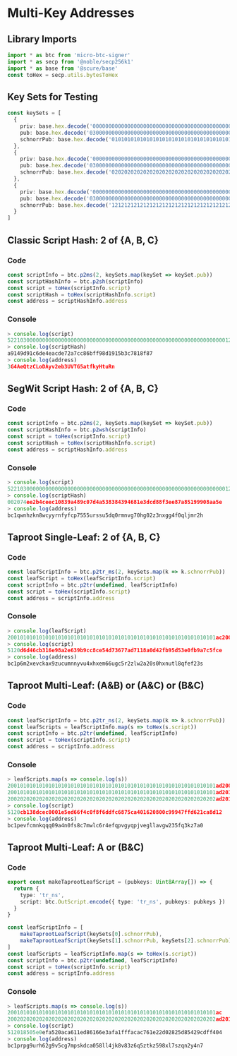 # Multi-Key Addresses

## Library Imports

```typescript
import * as btc from 'micro-btc-signer'
import * as secp from '@noble/secp256k1'
import * as base from '@scure/base' 
const toHex = secp.utils.bytesToHex
```

## Key Sets for Testing

```typescript
const keySets = [
  {
    priv: base.hex.decode('0000000000000000000000000000000000000000000000000000000000000001'),
    pub: base.hex.decode('030000000000000000000000000000000000000000000000000000000000000001'),
    schnorrPub: base.hex.decode('0101010101010101010101010101010101010101010101010101010101010101')
  },
  {
    priv: base.hex.decode('0000000000000000000000000000000000000000000000000000000000000002'),
    pub: base.hex.decode('030000000000000000000000000000000000000000000000000000000000000002'),
    schnorrPub: base.hex.decode('0202020202020202020202020202020202020202020202020202020202020202')
  },
  {
    priv: base.hex.decode('0000000000000000000000000000000000000000000000000000000000000003'),
    pub: base.hex.decode('030000000000000000000000000000000000000000000000000000000000000003'),
    schnorrPub: base.hex.decode('1212121212121212121212121212121212121212121212121212121212121212')
  }
]
```

## Classic Script Hash: 2 of \{A, B, C\}

### Code

```typescript
const scriptInfo = btc.p2ms(2, keySets.map(keySet => keySet.pub))
const scriptHashInfo = btc.p2sh(scriptInfo)
const script = toHex(scriptInfo.script)
const scriptHash = toHex(scriptHashInfo.script)
const address = scriptHashInfo.address
```

### Console

```typescript
> console.log(script)
5221030000000000000000000000000000000000000000000000000000000000000001210300000000000000000000000000000000000000000000000000000000000000022103000000000000000000000000000000000000000000000000000000000000000353ae
> console.log(scriptHash)
a9149d91c6de4eacde72a7cc86bff98d1915b3c7818f87
> console.log(address)
3G4AeQtzCLoDAyv2eb3UVTG5atfkyHtuRn
```

## SegWit Script Hash: 2 of \{A, B, C\}

### Code

```typescript
const scriptInfo = btc.p2ms(2, keySets.map(keySet => keySet.pub))
const scriptHashInfo = btc.p2wsh(scriptInfo)
const script = toHex(scriptInfo.script)
const scriptHash = toHex(scriptHashInfo.script)
const address = scriptHashInfo.address
```

### Console

```typescript
> console.log(script)
5221030000000000000000000000000000000000000000000000000000000000000001210300000000000000000000000000000000000000000000000000000000000000022103000000000000000000000000000000000000000000000000000000000000000353ae
> console.log(scriptHash)
002074ee2b4ceec10839a489c07d4a538384394681e3dcd88f3ee87a85199908aa5e
> console.log(address)
bc1qwnhzkn8wcyyrnfyfcp7555urssu5dq0rmnvg70hg02z3nxgg4f0qljmr2h
```

## Taproot Single-Leaf: 2 of \{A, B, C\}

### Code

```typescript
const leafScriptInfo = btc.p2tr_ms(2, keySets.map(k => k.schnorrPub))
const leafScript = toHex(leafScriptInfo.script)
const scriptInfo = btc.p2tr(undefined, leafScriptInfo)
const script = toHex(scriptInfo.script)
const address = scriptInfo.address
```

### Console

```typescript
> console.log(leafScript)
200101010101010101010101010101010101010101010101010101010101010101ac200202020202020202020202020202020202020202020202020202020202020202ba201212121212121212121212121212121212121212121212121212121212121212ba529c
> console.log(script)
5120d6d46cb316e98a2e639b9cc8ce54d73677ad7118a0d42fb95d53e0fb9a7c5fce
> console.log(address)
bc1p6m2xevckax9zucumnnyvu4xhxem66ugc5r2zlw2a20s0hxnutl8qfef23s
```

## Taproot Multi-Leaf: (A&B) or (A&C) or (B&C)

### Code

```typescript
const leafScriptInfo = btc.p2tr_ns(2, keySets.map(k => k.schnorrPub))
const leafScripts = leafScriptInfo.map(s => toHex(s.script))
const scriptInfo = btc.p2tr(undefined, leafScriptInfo)
const script = toHex(scriptInfo.script)
const address = scriptInfo.address
```

### Console

```typescript
> leafScripts.map(s => console.log(s))
200101010101010101010101010101010101010101010101010101010101010101ad200202020202020202020202020202020202020202020202020202020202020202ac
200101010101010101010101010101010101010101010101010101010101010101ad201212121212121212121212121212121212121212121212121212121212121212ac
200202020202020202020202020202020202020202020202020202020202020202ad201212121212121212121212121212121212121212121212121212121212121212ac
> console.log(script)
5120cb138dcec0001e5ed66f4c0f8f6ddfc6875ca401620800c99947ffd621ca8d12
> console.log(address)
bc1pevfcmnkqqq09a4n0fs8c7mwlc6r4efqpvgyqpjvegllavgw235fq3kz7a0
```

## Taproot Multi-Leaf: A or (B&C)

### Code

```typescript
export const makeTaprootLeafScript = (pubkeys: Uint8Array[]) => {
  return {
    type: 'tr_ns',
    script: btc.OutScript.encode({ type: 'tr_ns', pubkeys: pubkeys })
  }
}

const leafScriptInfo = [
    makeTaprootLeafScript(keySets[0].schnorrPub),
    makeTaprootLeafScript(keySets[1].schnorrPub, keySets[2].schnorrPub)
]
const leafScripts = leafScriptInfo.map(s => toHex(s.script))
const scriptInfo = btc.p2tr(undefined, leafScriptInfo)
const script = toHex(scriptInfo.script)
const address = scriptInfo.address
```

### Console

```typescript
> leafScripts.map(s => console.log(s))
200101010101010101010101010101010101010101010101010101010101010101ac
200202020202020202020202020202020202020202020202020202020202020202ad201212121212121212121212121212121212121212121212121212121212121212ac
> console.log(script)
512018505e0efa520aca611ed86166e3afa1fffacac761e22d02825d85429cdff404
> console.log(address)
bc1prpg9urh62g9v5cg7mpskdca058ll4jk8v83z6q5ztkz598xl7szqn2y4n7
```